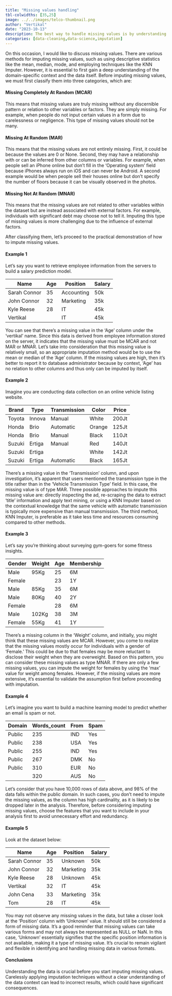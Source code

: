 ---
title: "Missing values handling"
tbl-colwidths: [35,25]
image: ../../images/telco-thumbnail.png
author: "Vertikal"
date: "2023-10-13"
description: The best way to handle missing values is by understanding the data.
categories: [data-cleaning,data-science,imputation]
---

On this occasion, I would like to discuss missing values. There are various methods for imputing missing values, such as using descriptive statistics like the mean, median, mode, and employing techniques like the KNN Imputer. However, it is essential to first gain a deep understanding of the domain-specific context and the data itself. Before imputing missing values, we must first classify them into three categories, which are:

#### Missing Completely At Random (MCAR)
This means that missing values are truly missing without any discernible pattern or relation to other variables or factors. They are simply missing. For example, when people do not input certain values in a form due to carelessness or negligence. This type of missing values should not be many.

#### Missing At Random (MAR)
This means that the missing values are not entirely missing. First, it could be because the values are 0 or None. Second, they may have a relationship with or can be inferred from other columns or variables. For example, when people sell an iPhone online but don't fill in the 'Operating system' field because iPhones always run on iOS and can never be Android. A second example would be when people sell their houses online but don't specify the number of floors because it can be visually observed in the photos.

#### Missing Not At Random (MNAR)
This means that the missing values are not related to other variables within the dataset but are instead associated with external factors. For example, individuals with significant debt may choose not to tell it. Imputing this type of missing values is more challenging due to the influence of external factors.

After classifying them, let's proceed to the practical demonstration of how to impute missing values.

#### Example 1
Let's say you want to retrieve employee information from the servers to build a salary prediction model.

Name| Age| Position| Salary|
-|-|-|-|
Sarah Connor|35|Accounting|50k
John Connor|32|Marketing|35k
Kyle Reese|28|IT |45k
Vertikal||IT|45k

You can see that there's a missing value in the 'Age' column under the 'vertikal' name. Since this data is derived from employee information stored on the server, it indicates that the missing value must be MCAR and not MAR or MNAR. Let's take into consideration that this missing value is relatively small, so an appropriate imputation method would be to use the mean or median of the 'Age' column. If the missing values are high, then it's better to report it to database administrator because by context, 'Age' has no relation to other columns and thus only can be imputed by itself.

#### Example 2
Imagine you are conducting data collection on an online vehicle listing website.

Brand| Type| Transmission| Color| Price|
-|-|-|-|-|
Toyota|Innova|Manual|White|200Jt
Honda|Brio|Automatic|Orange|125Jt
Honda|Brio|Manual|Black|110Jt
Suzuki|Ertiga|Manual|Red|140Jt
Suzuki|Ertiga||White|142Jt
Suzuki|Ertiga|Automatic|Black|165Jt

There's a missing value in the 'Transmission' column, and upon investigation, it's apparent that users mentioned the transmission type in the title rather than in the 'Vehicle Transmission Type' field. In this case, the missing value is of type MAR. Three possible approaches to impute this missing value are: directly inspecting the ad, re-scraping the data to extract 'title' information and apply text mining, or using a KNN Imputer based on the contextual knowledge that the same vehicle with automatic transmission is typically more expensive than manual transmission. The third method, KNN Imputer, is preferable as it take less time and resources consuming compared to other methods.

#### Example 3
Let's say you're thinking about surveying gym-goers for some fitness insights.

Gender| Weight| Age| Membership|
-|-|-|-|
Male|95Kg|25|6M|
Female||23|1Y|
Male|85Kg|35|6M|
Male|80Kg|40|2Y|
Female||28|6M|
Male|102Kg|38|3M|
Female|55Kg|41|1Y|

There's a missing column in the 'Weight' column, and initially, you might think that these missing values are MCAR. However, you come to realize that the missing values mostly occur for individuals with a gender of 'Female.' This could be due to that females may be more reluctant to disclose their weight when they are overweight. Based on this pattern, you can consider these missing values as type MNAR.
If there are only a few missing values, you can impute the weight for females by using the 'max' value for weight among females. However, if the missing values are more extensive, it's essential to validate the assumption first before proceeding with imputation.

#### Example 4
Let's imagine you want to build a machine learning model to predict whether an email is spam or not.

Domain| Words_count| From| Spam|
-|-|-|-|
Public|235|IND|Yes|
Public|238|USA|Yes|
Public|255|IND|Yes|
Public|267|DMK|No|
Public|310|EUR|No|
||320|AUS|No|

Let's consider that you have 10,000 rows of data above, and 98% of the data falls within the public domain. In such cases, you don't need to impute the missing values, as the column has high cardinality, as it is likely to be dropped later in the analysis. Therefore, before considering imputing missing values, choose the features that you want to include in your analysis first to avoid unnecessary effort and redundancy.

#### Example 5
Look at the dataset below:

Name| Age| Position| Salary|
-|-|-|-|
Sarah Connor|35|Unknown|50k
John Connor|32|Marketing|35k
Kyle Reese|28|Unknown |45k
Vertikal|32|IT|45k
John Cena|33|Marketing|35k
Tom|28|IT |45k

You may not observe any missing values in the data, but take a closer look at the 'Position' column with 'Unknown' value. It should still be considered a form of missing data. It's a good reminder that missing values can take various forms and may not always be represented as NULL or NaN. In this case, 'Unknown' essentially signifies that the specific position information is not available, making it a type of missing value. It's crucial to remain vigilant and flexible in identifying and handling missing data in various formats.

#### Conclusions
Understanding the data is crucial before you start imputing missing values. Carelessly applying imputation techniques without a clear understanding of the data context can lead to incorrect results, which could have significant consequences.












